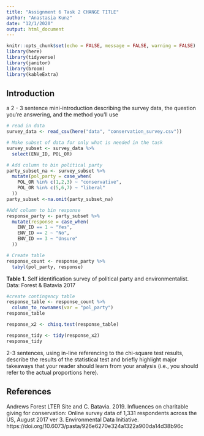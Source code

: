 ```yaml
---
title: "Assignment 6 Task 2 CHANGE TITLE"
author: "Anastasia Kunz"
date: "12/1/2020"
output: html_document
---
```


```r
knitr::opts_chunk$set(echo = FALSE, message = FALSE, warning = FALSE)
library(here)
library(tidyverse)
library(janitor)
library(broom)
library(kableExtra)
```

## Introduction 

 a 2 - 3 sentence mini-introduction describing the survey data, the question you’re answering, and the method you’ll use

```r
# read in data
survey_data <- read_csv(here("data", "conservation_survey.csv"))
```

```r
# Make subset of data for only what is needed in the task
survey_subset <- survey_data %>% 
  select(ENV_ID, POL_OR)
```

```r
# Add column to bin political party
party_subset_na <- survey_subset %>% 
  mutate(pol_party = case_when(
    POL_OR %in% c(1,2,3) ~ "conservative", 
    POL_OR %in% c(5,6,7) ~ "liberal"
  ))
party_subset <-na.omit(party_subset_na)
```

```r
#Add column to bin response
response_party <- party_subset %>% 
  mutate(response = case_when(
    ENV_ID == 1 ~ "Yes",
    ENV_ID == 2 ~ "No",
    ENV_ID == 3 ~ "Unsure"
  ))
```

```r
# Create table 
response_count <- response_party %>% 
  tabyl(pol_party, response)
```
 
**Table 1.** Self identification survey of political party and environmentalist. Data: Forest & Batavia 2017
```r
#create contingency table 
response_table <- response_count %>% 
  column_to_rownames(var = "pol_party")
response_table

```

```r

response_x2 <- chisq.test(response_table)

response_tidy <- tidy(response_x2)
response_tidy
```

2-3 sentences, using in-line referencing to the chi-square test results, describe the results of the statistical test and briefly highlight major takeaways that your reader should learn from your analysis (i.e., you should refer to the actual proportions here).

## References 

Andrews Forest LTER Site and C. Batavia. 2019. Influences on charitable giving for conservation: Online survey data of 1,331 respondents across the US, August 2017 ver 3. Environmental Data Initiative. https://doi.org/10.6073/pasta/926e6270e324a1322a900da14d38b96c

